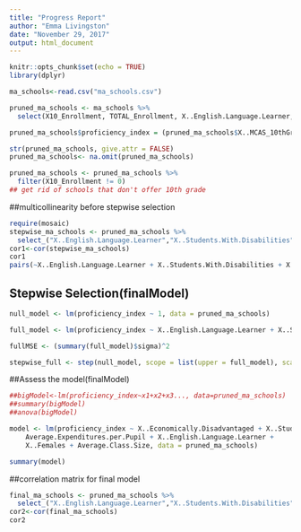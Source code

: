 ```yaml
---
title: "Progress Report"
author: "Emma Livingston"
date: "November 29, 2017"
output: html_document
---
```


```r
knitr::opts_chunk$set(echo = TRUE)
library(dplyr)
```

```r
ma_schools<-read.csv("ma_schools.csv")

pruned_ma_schools <- ma_schools %>%
  select(X10_Enrollment, TOTAL_Enrollment, X..English.Language.Learner, X..Students.With.Disabilities, X..High.Needs, X..Economically.Disadvantaged, X..African.American, X..Asian, X..Hispanic, X..White, X..Native.American, X..Native.Hawaiian..Pacific.Islander, X..Multi.Race..Non.Hispanic, X..Males, X..Females, Total...of.Classes, Average.Class.Size, Number.of.Students, Salary.Totals, Average.Salary, FTE.Count, In.District.Expenditures, Total.In.district.FTEs, Average.In.District.Expenditures.per.Pupil, Total.Expenditures, Total.Pupil.FTEs, Average.Expenditures.per.Pupil, X..Graduated, X..Still.in.School, X..Non.Grad.Completers, X..GED, X..Dropped.Out, X..Permanently.Excluded, X..Attending.College,  X..MCAS_10thGrade_English_A, X..MCAS_10thGrade_English_NI, X..MCAS_10thGrade_English_P, X..MCAS_10thGrade_English_P.A, X..MCAS_10thGrade_English_W.F, X..MCAS_10thGrade_Math_A, X..MCAS_10thGrade_Math_NI, X..MCAS_10thGrade_Math_P, X..MCAS_10thGrade_Math_P.A, X..MCAS_10thGrade_Math_W.F)

pruned_ma_schools$proficiency_index = (pruned_ma_schools$X..MCAS_10thGrade_English_P.A + pruned_ma_schools$X..MCAS_10thGrade_Math_P.A) / 2

str(pruned_ma_schools, give.attr = FALSE)
pruned_ma_schools<- na.omit(pruned_ma_schools)

pruned_ma_schools <- pruned_ma_schools %>%
  filter(X10_Enrollment != 0)
## get rid of schools that don't offer 10th grade
```

##multicollinearity before stepwise selection
```r
require(mosaic)
stepwise_ma_schools <- pruned_ma_schools %>%
  select_("X..English.Language.Learner","X..Students.With.Disabilities","X..Economically.Disadvantaged","X..White","X..Females","Average.Class.Size","Average.Salary","Average.Expenditures.per.Pupil","proficiency_index")
cor1<-cor(stepwise_ma_schools)
cor1
pairs(~X..English.Language.Learner + X..Students.With.Disabilities + X..Economically.Disadvantaged + X..White + X..Females + Average.Class.Size + Average.Salary + Average.Expenditures.per.Pupil+proficiency_index, data = pruned_ma_schools, main = "Simple Scatterplot Matrix")

```

## Stepwise Selection(finalModel)
```r
null_model <- lm(proficiency_index ~ 1, data = pruned_ma_schools)

full_model <- lm(proficiency_index ~ X..English.Language.Learner + X..Students.With.Disabilities + X..Economically.Disadvantaged + X..White + X..Females + Average.Class.Size + Average.Salary + Average.Expenditures.per.Pupil, data = pruned_ma_schools)

fullMSE <- (summary(full_model)$sigma)^2

stepwise_full <- step(null_model, scope = list(upper = full_model), scale = fullMSE, direction = "both")
```

 
##Assess the model(finalModel)
```r
##bigModel<-lm(proficiency_index~x1+x2+x3..., data=pruned_ma_schools)
##summary(bigModel)
##anova(bigModel)
```


```r
model <- lm(proficiency_index ~ X..Economically.Disadvantaged + X..Students.With.Disabilities + 
    Average.Expenditures.per.Pupil + X..English.Language.Learner + 
    X..Females + Average.Class.Size, data = pruned_ma_schools)

summary(model)
```

##correlation matrix for final model
```r
final_ma_schools <- pruned_ma_schools %>%
  select_("X..English.Language.Learner","X..Students.With.Disabilities","X..Economically.Disadvantaged","X..Females","Average.Class.Size","Average.Expenditures.per.Pupil","proficiency_index")
cor2<-cor(final_ma_schools)
cor2
```
